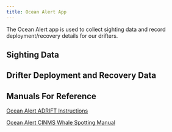 ```yaml
---
title: Ocean Alert App
---
```


The Ocean Alert app is used to collect sighting data and record deployment/recovery details for our drifters.

## Sighting Data

## Drifter Deployment and Recovery Data

## Manuals For Reference

[Ocean Alert ADRIFT Instructions](https://drive.google.com/file/d/1bqZR9ar4-QImobS6tcbloou8f4ImYVSa/view?usp=share_link)

[Ocean Alert CINMS Whale Spotting Manual](https://drive.google.com/file/d/1UapmQE_rihtly_KTtPZLYqWm-EJupFnh/view?usp=share_link)
